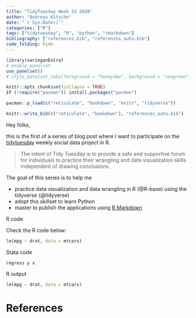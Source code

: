 ```yaml
---
title: "TidyTuesday Week 52 2020"
author: "Andreas Kitsche"
date: "`r Sys.Date()`"
categories: ["R"]
tags: ["tidytuesday", "R", "python", "rmarkdown"]
bibliography: ["references.bib", "references_auto.bib"]
code_folding: hide
---
```


```r
library(xaringanExtra)
# enable panelset
use_panelset()
# style_panelset_tabs(foreground = "honeydew", background = "seagreen")
```


```r
knitr::opts_chunk$set(collapse = TRUE)
if (!require("pacman")) install.packages("pacman")
```


```r
pacman::p_load(c("reticulate", "bookdown", "knitr", "tidyverse"))
```

```r
knitr::write_bib(c("reticulate", "bookdown"), "references_auto.bib")
```


Hey folks,

this is the first of a series of blog post where I want to participate on the [tidytuesday](https://github.com/rfordatascience/tidytuesday/blob/master/README.md) weekly social data project in R. 

> The intent of Tidy Tuesday is to provide a safe and supportive forum for individuals to practice their wrangling and data visualization skills independent of drawing conclusions.

The goal of this series is to help me

* practice data visualization and data wrangling in R (@R-base) using the tidyverse (@tidyverse)
* adopt this skillset to learn Python
* master to publish the applications using [R Markdown](https://bookdown.org/yihui/rmarkdown-cookbook/)

::::: {.panelset}

<!-- First panel -->
::: {.panel}
[R code]{.panel-name}

Check the R code below:
```r
lm(mpg ~ drat, data = mtcars)
```
:::

<!-- Second panel -->
::: {.panel}
[Stata code]{.panel-name}

```
regress y x

```
:::

<!-- Third panel -->
::: {.panel}
[R output]{.panel-name}
```r
lm(mpg ~ drat, data = mtcars)
```
:::

::::

# References